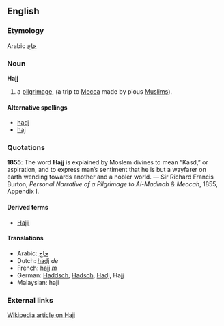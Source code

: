 ==English==
===Etymology===
Arabic [[حاج]]

===Noun===
'''Hajj'''<!-- capitalised? -->

# a [[pilgrimage]], (a trip to [[Mecca]] made by pious [[Muslim]]s).

====Alternative spellings====
*[[hadj]]
*[[haj]]

===Quotations===
'''1855''': The word '''Hajj''' is explained by Moslem divines to mean “Kasd,” or aspiration, and to express man’s sentiment that he is but a wayfarer on earth wending towards another and a nobler world. &mdash; Sir Richard Francis Burton, ''Personal Narrative of a Pilgrimage to Al-Madinah & Meccah'', 1855, Appendix I.

====Derived terms====
*[[Hajji]]

====Translations====
*Arabic: [[حاج]]
*Dutch: [[hadj]] ''de''
*French: hajj ''m''
*German: [[Haddsch]], [[Hadsch]], [[Hadj]], Hajj<!-- masculine? -->
*Malaysian: haji

===External links===
[[w:Hajj|Wikipedia article on Hajj]]